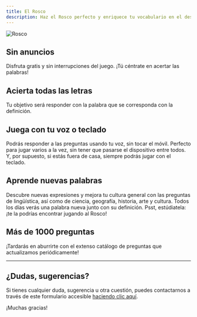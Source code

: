 ```yaml
---
title: El Rosco
description: Haz el Rosco perfecto y enriquece tu vocabulario en el desafío definitivo de palabras.
---
```


![Rosco](/projects/rosco/roscohero.png)

## Sin anuncios
Disfruta gratis y sin interrupciones del juego. ¡Tú céntrate en acertar las palabras!

## Acierta todas las letras
Tu objetivo será responder con la palabra que se corresponda con la definición.

## Juega con tu voz o teclado
Podrás responder a las preguntas usando tu voz, sin tocar el móvil. Perfecto para jugar varios a la vez, sin tener que pasarse el dispositivo entre todos.
Y, por supuesto, si estás fuera de casa, siempre podrás jugar con el teclado.

## Aprende nuevas palabras
Descubre nuevas expresiones y mejora tu cultura general con las preguntas de lingüística, así como de ciencia, geografía, historia, arte y cultura.
Todos los días verás una palabra nueva junto con su definición. Psst, estúdiatela: ¡te la podrías encontrar jugando al Rosco!

## Más de 1000 preguntas
¡Tardarás en aburrirte con el extenso catálogo de preguntas que actualizamos periódicamente!

---

## ¿Dudas, sugerencias?
Si tienes cualquier duda, sugerencia u otra cuestión, puedes contactarnos a través de este formulario accesible [haciendo clic aquí](/contact-me).

¡Muchas gracias!